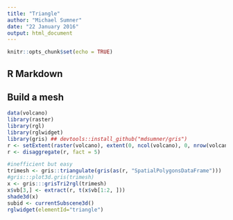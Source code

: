 ```yaml
---
title: "Triangle"
author: "Michael Sumner"
date: "22 January 2016"
output: html_document
---
```


```r
knitr::opts_chunk$set(echo = TRUE)
```

## R Markdown

## Build a mesh

```r
data(volcano)
library(raster)
library(rgl)
library(rglwidget)
library(gris) ## devtools::install_github("mdsumner/gris")
r <- setExtent(raster(volcano), extent(0, ncol(volcano), 0, nrow(volcano)))
r <- disaggregate(r, fact = 5)
```

```r
#inefficient but easy
trimesh <- gris::triangulate(gris(as(r, "SpatialPolygonsDataFrame")))  
#gris:::plot3d.gris(trimesh)
x <- gris:::grisTri2rgl(trimesh)
x$vb[3,] <- extract(r, t(x$vb[1:2, ]))
shade3d(x)
subid <- currentSubscene3d()
rglwidget(elementId="triangle")

```